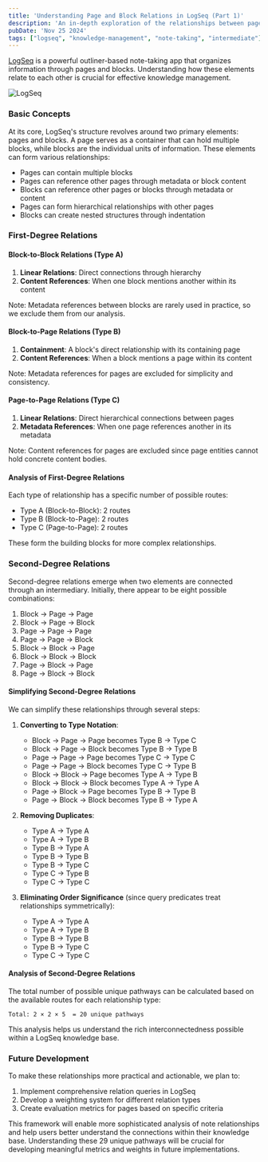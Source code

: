 ```yaml
---
title: 'Understanding Page and Block Relations in LogSeq (Part 1)'
description: 'An in-depth exploration of the relationships between pages and blocks in LogSeq, including first and second-degree connections'
pubDate: 'Nov 25 2024'
tags: ["logseq", "knowledge-management", "note-taking", "intermediate"]
---
```


[LogSeq](https://logseq.com) is a powerful outliner-based note-taking app that organizes information through pages and blocks. Understanding how these elements relate to each other is crucial for effective knowledge management.


<Image src={path} alt="LogSeq" format="png" />

### Basic Concepts

At its core, LogSeq's structure revolves around two primary elements: pages and blocks. A page serves as a container that can hold multiple blocks, while blocks are the individual units of information. These elements can form various relationships:

- Pages can contain multiple blocks
- Pages can reference other pages through metadata or block content
- Blocks can reference other pages or blocks through metadata or content
- Pages can form hierarchical relationships with other pages
- Blocks can create nested structures through indentation

### First-Degree Relations

#### Block-to-Block Relations (Type A)
1. **Linear Relations**: Direct connections through hierarchy
2. **Content References**: When one block mentions another within its content

Note: Metadata references between blocks are rarely used in practice, so we exclude them from our analysis.

#### Block-to-Page Relations (Type B)
1. **Containment**: A block's direct relationship with its containing page
2. **Content References**: When a block mentions a page within its content

Note: Metadata references for pages are excluded for simplicity and consistency.

#### Page-to-Page Relations (Type C)
1. **Linear Relations**: Direct hierarchical connections between pages
2. **Metadata References**: When one page references another in its metadata

Note: Content references for pages are excluded since page entities cannot hold concrete content bodies.

#### Analysis of First-Degree Relations

Each type of relationship has a specific number of possible routes:
- Type A (Block-to-Block): 2 routes
- Type B (Block-to-Page): 2 routes
- Type C (Page-to-Page): 2 routes

These form the building blocks for more complex relationships.

### Second-Degree Relations

Second-degree relations emerge when two elements are connected through an intermediary. Initially, there appear to be eight possible combinations:

1. Block → Page → Page
2. Block → Page → Block
3. Page → Page → Page
4. Page → Page → Block
5. Block → Block → Page
6. Block → Block → Block
7. Page → Block → Page
8. Page → Block → Block

#### Simplifying Second-Degree Relations

We can simplify these relationships through several steps:

1. **Converting to Type Notation**:
   - Block → Page → Page becomes Type B → Type C
   - Block → Page → Block becomes Type B → Type B
   - Page → Page → Page becomes Type C → Type C
   - Page → Page → Block becomes Type C → Type B
   - Block → Block → Page becomes Type A → Type B
   - Block → Block → Block becomes Type A → Type A
   - Page → Block → Page becomes Type B → Type B
   - Page → Block → Block becomes Type B → Type A

2. **Removing Duplicates**:
   - Type A → Type A
   - Type A → Type B
   - Type B → Type A
   - Type B → Type B
   - Type B → Type C
   - Type C → Type B
   - Type C → Type C

3. **Eliminating Order Significance** (since query predicates treat relationships symmetrically):
   - Type A → Type A
   - Type A → Type B
   - Type B → Type B
   - Type B → Type C
   - Type C → Type C

#### Analysis of Second-Degree Relations

The total number of possible unique pathways can be calculated based on the available routes for each relationship type:

```plaintext
Total: 2 × 2 × 5  = 20 unique pathways
```

This analysis helps us understand the rich interconnectedness possible within a LogSeq knowledge base.

### Future Development

To make these relationships more practical and actionable, we plan to:

1. Implement comprehensive relation queries in LogSeq
2. Develop a weighting system for different relation types
3. Create evaluation metrics for pages based on specific criteria

This framework will enable more sophisticated analysis of note relationships and help users better understand the connections within their knowledge base. Understanding these 29 unique pathways will be crucial for developing meaningful metrics and weights in future implementations.
